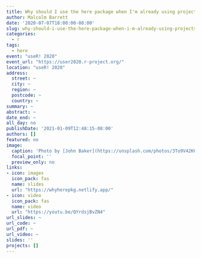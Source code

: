 ```yaml
---
title: Why should I use the here package when I'm already using projects?
author: Malcolm Barrett
date: '2020-07-07T18:00:00-08:00'
slug: why-should-i-use-the-here-package-when-i-m-already-using-projects
categories:
  - r
tags:
  - here
event: "useR! 2020"
event_url: "https://user2020.r-project.org/"
location: "useR! 2020"
address:
  street: ~
  city: ~
  region: ~
  postcode: ~
  country: ~
summary: ~
abstract: ~
date_end: ~
all_day: no
publishDate: '2021-01-09T12:48:15-08:00'
authors: []
featured: no
image:
  caption: 'Photo by [John Baker](https://unsplash.com/photos/3To9V42K0Ag)'
  focal_point: ''
  preview_only: no
links:
- icon: images
  icon_pack: fas
  name: slides
  url: "https://whyherepkg.netlify.app/"
- icon: video
  icon_pack: fas
  name: video
  url: "https://youtu.be/QYrdsjBvZN4"
url_slides: ~
url_code: ~
url_pdf: ~
url_video: ~
slides: ''
projects: []
---
```

